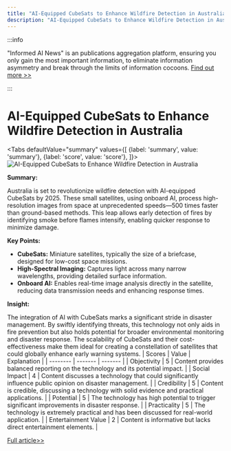 ```yaml
---
title: "AI-Equipped CubeSats to Enhance Wildfire Detection in Australia"
description: "AI-Equipped CubeSats to Enhance Wildfire Detection in Australia"
---
```



:::info

"Informed AI News" is an publications aggregation platform, ensuring you only gain the most important information, to eliminate information asymmetry and break through the limits of information cocoons.  [Find out more >>](/)

:::

# AI-Equipped CubeSats to Enhance Wildfire Detection in Australia


<Tabs
	defaultValue="summary"
	values={[
	{label: 'summary', value: 'summary'},
	{label: 'score', value: 'score'},
]}>
<TabItem value="summary">
<img
  src="https://image.informedainews.com/2024/06/07/Ar-ued-1717727659-0.jpg"
  alt="AI-Equipped CubeSats to Enhance Wildfire Detection in Australia"
/>



**Summary:**

Australia is set to revolutionize wildfire detection with AI-equipped CubeSats by 2025. These small satellites, using onboard AI, process high-resolution images from space at unprecedented speeds—500 times faster than ground-based methods. This leap allows early detection of fires by identifying smoke before flames intensify, enabling quicker response to minimize damage.

**Key Points:**

- **CubeSats:** Miniature satellites, typically the size of a briefcase, designed for low-cost space missions.
- **High-Spectral Imaging:** Captures light across many narrow wavelengths, providing detailed surface information.
- **Onboard AI:** Enables real-time image analysis directly in the satellite, reducing data transmission needs and enhancing response times.

**Insight:**

The integration of AI with CubeSats marks a significant stride in disaster management. By swiftly identifying threats, this technology not only aids in fire prevention but also holds potential for broader environmental monitoring and disaster response. The scalability of CubeSats and their cost-effectiveness make them ideal for creating a constellation of satellites that could globally enhance early warning systems.
</TabItem>
<TabItem value="score">
	| Scores     | Value   | Explanation |
	| -------- | ------- | ------- |
	| Objectivity  | 5    | Content provides balanced reporting on the technology and its potential impact.    |
	| Social Impact | 4     | Content discusses a technology that could significantly influence public opinion on disaster management.    |
	| Credibility    | 5    | Content is credible, discussing a technology with solid evidence and practical applications.    |
	| Potential    | 5    | The technology has high potential to trigger significant improvements in disaster response.    |
	| Practicality    | 5    | The technology is extremely practical and has been discussed for real-world application.    |
	| Entertainment Value    | 2    | Content is informative but lacks direct entertainment elements.    |
</TabItem>
</Tabs>

[Full article>>](https://www.cnbeta.com.tw/articles/science/1433823.htm)
